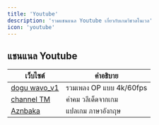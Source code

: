 ```yaml
---
title: 'Youtube'
description: 'รวมแชนแนล Youtube เกี่ยวกับเกมวิชวลโนเวล'
icon: 'youtube'
---
```


## แชนแนล Youtube

| **เว็บไซต์** | **คำอธิบาย** |
|-----------|-------------|
| [dogu wavo_v1](https://www.youtube.com/channel/UCikACYyDSGHlhRBHyjQZqVw) | รวมเพลง OP แบบ 4k/60fps |
| [channel TM](https://www.youtube.com/@channeltm502) | คำคม วลีเด็ดจากเกม |
| [Aznbaka](https://www.youtube.com/@Aznbaka) | แปลเกม ภาษาอังกฤษ |